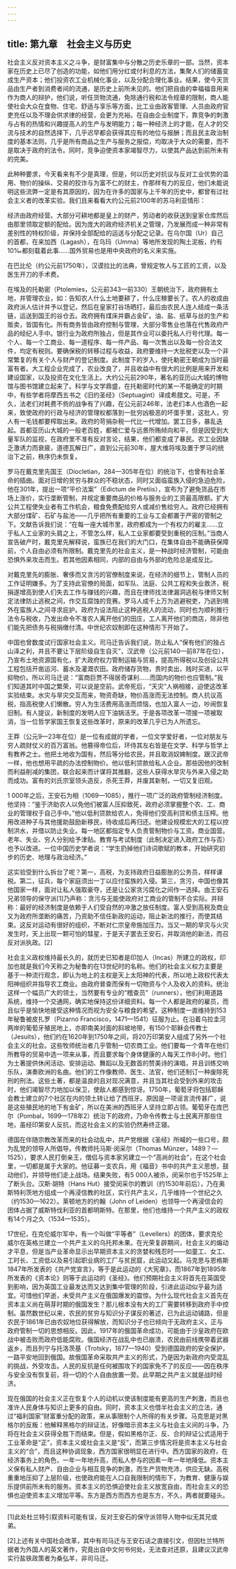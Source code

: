 ```yaml
---
---
---
```

title: 第九章　社会主义与历史
---




社会主义反对资本主义之斗争，是财富集中与分散之历史乐章的一部。当然，资本家在历史上已尽了创造的功能，如他们用分红或付利息的方法，集聚人们的储蓄变成生产资本；他们投资农工业机械化事业，以及分配合理化事业。结果，使今天货品由生产者到消费者间的流通，是历史上前所未见的。他们把自由的幸福福音用来作为商人的辩护，他们说，听任货物流通，免除通行税和法令规章的限制，商人能使社会大众在食物、住宅、舒适与享乐等方面，比工业由政客管理、人员由政府官吏充任以及不理会供求律的经营，会更为充裕。在自由企业制度下，靠竞争的刺激与占有的热情和兴趣提高人的生产与发明能力；每一种经济上的才能，在人才的交流与技术的自然选择下，几乎迟早都会获得其应有的地位与报酬；而且民主政治制度的基本法则，几乎是所有商品之生产与服务之报偿，均取决于大众的需要，而不是取决于政府的法令。同时，竞争迫使资本家竭智尽力，以使其产品达到前所未有的完美。

此种种要求，今天看来有不少是真理，但是，何以历史对抗议与反对工业优势的滥用、物价的操纵、交易的狡诈与为富不仁的财主，作那样有力的反应，他们未能说明这些流弊一定是有其原因的，因为在许多的国家与上千年的历史中，都曾有过社会主义者的改革实验。我们且来看看大约公元前2100年的苏马利亚情形：

经济由政府经营。大部分可耕地都是皇上的财产，劳动者的收获送到皇家仓库然后由那里领取定额的配给。因为庞大的政府经济机关之管理，乃发展而成一种非常有差别性的特权阶级，并保持全部配给的运送与分配之记录。在乌尔国（Ur）自己的首都，在来加西（Lagash），在乌玛（Umma）等地所发现的陶土泥板，约有10‰都刻载着此事……国外贸易也是用中央政府的名义来实施。



在巴比伦（约公元前1750年），汉谟拉比的法典，曾规定牧人与工匠的工资，以及医生开刀的手术费。

在埃及的托勒密（Ptolemies，公元前343—前330）王朝统治下，政府拥有土地，并管理农业，如：告知农人什么土地要耕了，什么庄稼要长了。农人的收成由政府派人估计并予以登记，然后在皇家打谷场晒打，最后由农民人连人结成一条活链，运送到国王的谷仓去。政府拥有煤床并霸占金矿。油、盐、纸草与丝的生产和贩卖，皆国有化。所有商务皆由政府控制与管理，大部分零售业也落在代售政府产品的经纪人手中。银行业为政府所独占，但是其作业可以委托私人行号代理。每一个人、每一个工商业、每一道程序、每一件产品、每一次售出以及每一份合法文件，均定有税则。要确保税的转移过程与收益，政府要维持一大批税吏以及一个非常繁复的有关个人与财产的登记制度。此制度下的岁入，使托勒密王朝成为当时最富有者。大工程企业完成了，农业改良了，并且收益中有很大的比例是用来开发和建设国家，以及投资在文化生活上。大约公元前290年，著名的亚历山大城的博物馆与图书馆建立起来了。科学与文学鼎盛，在托勒密时代的某一不能确定的时期中，有些学者将摩西五书之《旧约圣经》（Septuagint）译成希腊文。可是，不久，法老们对耗费不赀的战争有了兴趣，在公元前246年，法老们本人也酒色一起来，致使政府的行政与经济的管理权都落到一批穷凶极恶的坏蛋手里，这批人，穷人有一毛钱都要榨取出来。政府的苛捐杂税一代比一代增加。罢工日多，暴乱迭起。首都亚历山大城的一般老百姓，都被仁爱与远景所贿倾向和平，但是因受到大量军队的监视，在政府里不准有反对言论，结果，他们都变成了暴民。农工业因缺乏激诱力而衰疲，道德瓦解日广，直到公元前30年，屋大维将埃及置于罗马的统治下之前，秩序仍未恢复。

罗马在戴克里先国王（Diocletian，284—305年在位）的统治下，也曾有社会革命的插曲。面对日增的贫穷与群众的不稳状态，同时又面临蛮族入侵的急迫危险，他在301年，提出一项“平价法案”（Edictum de Pretiis），宣布为了避免货品在市场上涨价，实行垄断管制，并规定重要商品的价格与服务业的工资最高限额。扩大公共工程使失业者有工作机会，粮食免费配给穷人或减价售给穷人。政府已经拥有大部分煤矿、石矿与盐池——几乎把所有重要的工业与工会都置于严密的管制之下。文献告诉我们说：“在每一座大城市里，政府都成为一个有权力的雇主……立于私人工业家的头肩之上，不管怎么样，私人工业家都要受到重税的压制。”当商人宣告破产时，戴克里先解释说，蛮族已在我们的大门口，在集体自由不能确获保障前，个人自由必须有所限制。戴克里先的社会主义，是一种战时经济管制，可能由恐惧外来攻击而生。若其他因素相同，内部的自由与外部的危险总是成反比。

对戴克里先的膨胀、奢侈而又贪污的官僚制度来说，在经济的细节上，管制人员的工作证明嫌多。为了支持此官僚的局面，如军队、法庭、公共工程和失业救济，税捐遂增高到使人们失去工作与赚钱的兴趣，而且在律师找法律漏洞逃税与律师又制定法律防止逃税之间，作交互腐蚀的竞赛。罗马人成千上万为逃避税吏，乃逃到境外在蛮族人之间寻求庇护。政府为设法阻止这种逃税人的流动，同时也为顺利推行法令与税收，乃发出命令不准农人离开他们的田庄，工人离开他们的商店，除非他们能先把债务与税捐缴付清。中世纪农奴制即在这种情形下开始了。

中国也曾数度试行国家社会主义。司马迁告诉我们说，防止私人“保有他们的独占山泽之利，并且不要让下层阶级自生自灭”，汉武帝（公元前140—前87年在位），乃宣布土地资源国有化，扩大政府权力管制运输与贸易，提高所得税以及创设公共工程包括开凿运河、蓄水及灌溉农田。政府储存货物，贵时卖出，贱时买进，以平抑物价。所以司马迁说：“富商巨贾不得居奇谋利……而国内的物价也应管制。”我们知道其时中国之繁荣，可以说是空前。武帝死后，“天灾”人祸相接，迫使这改革实验结束。水灾与旱灾交互而来，物资奇缺，物价高涨而无法控制。商人抗议高税，指高税使人们懒散。穷人为生活费用高涨而烦恼，也加入富人一边，吵闹恢复旧制。有人提议，新制度的发明人应下油锅活烹。于是各项改革一项接一项被取消，当一位哲学家国王恢复这些改革时，原来的改革几乎已为人所遗忘。

王莽（公元9—23年在位）是一位有成就的学者，一位文学爱好者，一位对朋友与穷人疏财仗义的百万富翁。他篡得帝位后，环侍其左右皆是在文学、科学与哲学上有教养之士。他把土地收为国有，然后等分给农民，并且取消奴婢制度。跟汉武帝一样，他也想用平疏的办法控制物价。他以低利贷款给私人企业。那些因他的改制而利益削减的集团，联合起来而计谋将其推翻，这些人获得水旱灾与外来入侵之助而成功。富有的刘氏宗室领头造反，杀死王莽，并废其新制，一切又复旧观。

1 000年之后，王安石为相（1069—1085），推行一项广泛的政府管制经济制度。他坚持：“鉴于济助农人以免他们被富人压抑致死，政府必须掌握整个农、工、商业的管理权于自己手中。”他以低利贷款给农人，免得他们受高利贷和债主压榨。他用改进种子与其他援助鼓励新移民，待收成后再归还。他建设规模宏大的工程以控制洪水，并借以防止失业。每一地区都指定专人负责管制物价与工资。商业国营。老年、失业、穷人分别给予津贴。教育与考试制度（此制决定进入政府工作与否）也予以改进。一位中国历史学者说：“学生扔掉他们诗词歌赋的教本，开始研究初步的历史、地理与政治经济。”

这实验受到什么拆台了呢？第一，高税，为支持政府日益膨胀的公务员，样样课税。第二，征兵，每个家庭须出一丁以应付蛮族的入侵。第三，贪污，中国也像其他国家一样，面对让私人强取豪夺，还是让公家贪污腐化之间作一选择。由王安石兄弟领导的保守派[1]乃声称：贪污与无能使政府对工商业的管制不合实际。并辩称：最好的经济制度是依赖于人们受自然的冲激之放任制度。富人受到高税及商业又为政府所垄断的痛苦，乃资助不信任新政的运动，阻止新法的推行，而使其结束。这反对运动有很好的组织，不断对仁宗皇帝施加压力。当又一期的旱灾与火灾发生时，天上出现一颗可怕的彗星，于是天子罢去王安石，并取消他的新法，而召反对派执政。[2]

社会主义政权维持最长久的，就历史已知者是印加人（Incas）所建立的政权，印加也就是我们今天称之为秘鲁的在13世纪时的名称。他们的社会主义权力主要是基于一种流行观念，即认为地上的主权是天上太阳神的代表，所以地上政权代表太阳神组织并指导农工商业。由政府普查而保有一切物资与个人及收入的资料。统治这样一个幅员广大的领土，当然要有专业的“稽查员”（runners），他们利用道路系统，维持一个交通网，确实地保持这份详细资料。每一个人都是政府的雇员，而且似乎是愉快地接受这种情况而视为安全与粮食的希望。这种制度一直维持到153年秘鲁被皮扎罗（Pizarno Francisco，1471—1541）征服为止。在沿着乌拉圭河两岸的葡萄牙殖民地上，亦即南美对面的斜坡地带，有150个耶稣会传教士（Jesuits），他们约在1620年到1750年之间，将20万印第安人组成了另外一个社会主义的社会。这些牧师统治者几乎管制一切农商工业。他们要每一个青年在他们所教导的贸易中选一项来从事，而且要求每个身体健康的人每天工作8小时。他们为土著提供休闲活动、安排运动、舞蹈以及无数首的赞美诗的演唱，并且训练交响乐队，演奏欧洲的名曲。他们的工作像教师、医生、法官，他们还制订一种废除死刑的刑法。这些土著，都是温良的且对现况满意，并且当其社会受到外来的攻击时，他们竭智尽力地加以保卫，使敌人都感到惊讶。1750年，葡萄牙将包括耶稣会教士建立的7个社区在内的领土转让给了西班牙。原因是一项谣言流传甚广，说是这些殖民地的地下有金矿，所以在美洲的西班牙人坚持立即占领。葡萄牙在庞巴尔（Pombal，1699—178年2）统治下的政府，乃命令传教士与土民离开那些住地，虽经印第安人反抗，而这社会主义的实验仍然寿终正寝。

德国在伴随宗教改革而来的社会动乱中，共产党根据《圣经》所喊的一些口号，颇为乱党的领导人所倡导。传教师托马斯·闵采尔（Thomas Münzer，1489？—1525），要求人民打倒亲王，僧侣与资本家另建立一个“高尚的社会”，在这个社会里，一切都是属于大家的。他征募一支农兵，用《福音》书中的共产主义思想，鼓动他们，并领导他们走上战场。结果失败，有5 000人被杀，闵采尔也于1525年上了断头台。汉斯·胡特（Hans Hut）接受闵采尔的教训（约1530年前后），乃在奥斯特利茨地方组成一个再浸信教的社区，实行共产主义，几乎维持一个世纪之久（约1530—1622）。莱顿地方的约翰（John of Leiden）也领导一个再浸信会的团体占据了威斯特伐利亚的首都明斯特。在那里，他们也维持一个共产主义的政权有14个月之久（1534—1535）。

17世纪，在克伦威尔军中，有一个叫做“平等者”（Levellers）的团体，要求克伦威尔在英格兰建立一个共产主义的乌托邦未果。在光荣复辟期间，社会主义的煽动才平息，但是当产业革命显示出早期资本主义的贪婪和残忍时——如童工、女工、工时长、工资低以及易引起职业病的工厂与贫民窟，此运动又起。马克思与恩格斯1847年所发表的《共产党宣言》，等于是此运动的《大宪章》，而1867年到1895年所发表的《资本论》则等于此运动的《圣经》。他们预期社会主义将首先在英国受到影响，因为英国工业最发达而又达到集中管理的阶段，引进此运动似乎最为适宜。可惜他们早逝，未受共产主义在俄国爆发的震惊。为什么现代社会主义首先在资本主义尚在萌芽时期的俄国发生？那儿根本没有大的工厂需要转移到政府手中控制。虽然数世纪以来，农民的贫穷与知识分子谋反的著述，已为此运动铺路，但是农民于1861年已由农奴地位获得解放，而知识分子也已倾向于无政府主义，正与政府管制一切的思想相反。因此，1917年的俄国革命成功，可能由于沙皇政府在欧战中被击败而政府低能腐败。俄国经济在战乱中也已崩溃，农民由前线携带着武器返乡，而且列宁与托洛茨基（Trotsky，1877—1940）受到德国政府的安全保护，一路平安地回到俄国。故俄国革命采取共产主义的形式，乃是因为新政府内受混乱的挑战，外受攻击。人民的反抗是任何被围攻下的国家免不了的反应——因在秩序与安全没有恢复前，将一切的个人自由放置一旁。此早期之共产主义就是战时经济。

现在俄国的社会主义正在恢复个人的动机以使该制度能有更高的生产刺激，而且也准许人民身体与知识上更多的自由。同时，资本主义也借半社会主义的立法，通过“福利国家”财富重分配的政策，来从事限制个人所得的有关步骤。马克思是对黑格尔的反叛：他解释黑格尔的辩证法，好像暗示资本主义与社会主义间的斗争，乃将在社会主义获得全胜下而结束。但是，假如黑格尔正、反、合的辩证公式适用于工业革命是“正”，资本主义或社会主义是“反”，而第三步情况将是资本主义与社会主义的“合”，而且这种协调现象，西方国家很明显在进行中。西方国家的政府，在经济事务上的角色，一年一年地升高，而私人参与的因素一年一年地降低。资本主义保有私人财产、自由企业与相互竞争的刺激，而生产货物充沛，供应无缺。高税重重地压抑了上层阶级，也使政府能在人口自我限制的情形下，为教育、健康与娱乐提供前所未有的服务。资本主义的恐惧迫使社会主义放宽自由，而社会主义的恐惧也迫使资本主义增加平等。东方是西方而西方也是东方，不久，两者就要碰头。



* * *



[1]此处杜兰特引叙资料可能有误，反对王安石的保守派领导人物中似无其兄或弟。

[2]上述有关中国社会改革，其中有司马迁与王安石话之直接引文，但因杜兰特所据者为外国人的英文著作，究竟出自中文何书何处，无法查对还原，且建议汉武帝实行盐铁政策者为桑弘羊，非司马迁。